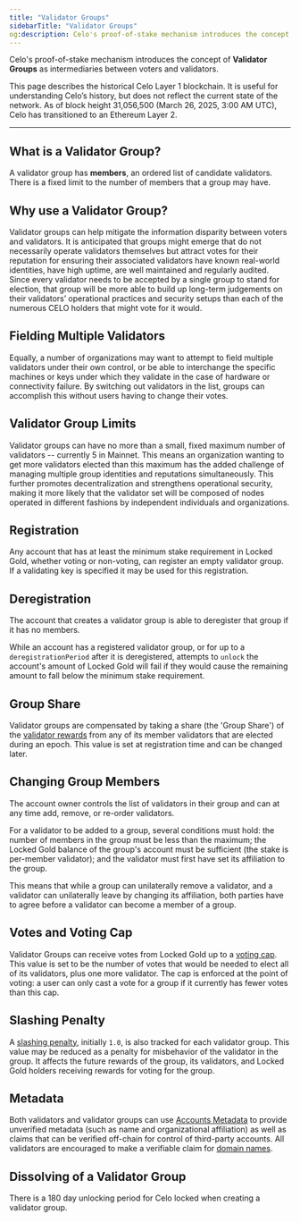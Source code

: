 ```yaml
---
title: "Validator Groups"
sidebarTitle: "Validator Groups"
og:description: Celo's proof-of-stake mechanism introduces the concept of Validator Groups as intermediaries between voters and validators.
---
```


Celo's proof-of-stake mechanism introduces the concept of **Validator Groups** as intermediaries between voters and validators.

<Warning>
This page describes the historical Celo Layer 1 blockchain. It is useful for understanding Celo’s history, but does not reflect the current state of the network. As of block height 31,056,500 (March 26, 2025, 3:00 AM UTC), Celo has transitioned to an Ethereum Layer 2.
</Warning>

---

## What is a Validator Group?

A validator group has **members**, an ordered list of candidate validators. There is a fixed limit to the number of members that a group may have.

## Why use a Validator Group?

Validator groups can help mitigate the information disparity between voters and validators. It is anticipated that groups might emerge that do not necessarily operate validators themselves but attract votes for their reputation for ensuring their associated validators have known real-world identities, have high uptime, are well maintained and regularly audited. Since every validator needs to be accepted by a single group to stand for election, that group will be more able to build up long-term judgements on their validators’ operational practices and security setups than each of the numerous CELO holders that might vote for it would.

## Fielding Multiple Validators

Equally, a number of organizations may want to attempt to field multiple validators under their own control, or be able to interchange the specific machines or keys under which they validate in the case of hardware or connectivity failure. By switching out validators in the list, groups can accomplish this without users having to change their votes.

## Validator Group Limits

Validator groups can have no more than a small, fixed maximum number of validators -- currently 5 in Mainnet. This means an organization wanting to get more validators elected than this maximum has the added challenge of managing multiple group identities and reputations simultaneously. This further promotes decentralization and strengthens operational security, making it more likely that the validator set will be composed of nodes operated in different fashions by independent individuals and organizations.

## Registration

Any account that has at least the minimum stake requirement in Locked Gold, whether voting or non-voting, can register an empty validator group. If a validating key is specified it may be used for this registration.

## Deregistration

The account that creates a validator group is able to deregister that group if it has no members.

While an account has a registered validator group, or for up to a `deregistrationPeriod` after it is deregistered, attempts to `unlock` the account's amount of Locked Gold will fail if they would cause the remaining amount to fall below the minimum stake requirement.

## Group Share

Validator groups are compensated by taking a share (the 'Group Share') of the [validator rewards](/what-is-celo/about-celo-l1/protocol/pos/epoch-rewards-validator) from any of its member validators that are elected during an epoch. This value is set at registration time and can be changed later.

## Changing Group Members

The account owner controls the list of validators in their group and can at any time add, remove, or re-order validators.

For a validator to be added to a group, several conditions must hold: the number of members in the group must be less than the maximum; the Locked Gold balance of the group's account must be sufficient (the stake is per-member validator); and the validator must first have set its affiliation to the group.

This means that while a group can unilaterally remove a validator, and a validator can unilaterally leave by changing its affiliation, both parties have to agree before a validator can become a member of a group.

## Votes and Voting Cap

Validator Groups can receive votes from Locked Gold up to a [voting cap](/what-is-celo/about-celo-l1/protocol/pos/validator-elections#group-voting-caps). This value is set to be the number of votes that would be needed to elect all of its validators, plus one more validator. The cap is enforced at the point of voting: a user can only cast a vote for a group if it currently has fewer votes than this cap.

## Slashing Penalty

A [slashing penalty](/what-is-celo/about-celo-l1/protocol/pos/penalties), initially `1.0`, is also tracked for each validator group. This value may be reduced as a penalty for misbehavior of the validator in the group. It affects the future rewards of the group, its validators, and Locked Gold holders receiving rewards for voting for the group.

## Metadata

Both validators and validator groups can use [Accounts Metadata](/legacy/protocol/identity/metadata) to provide unverified metadata (such as name and organizational affiliation) as well as claims that can be verified off-chain for control of third-party accounts. All validators are encouraged to make a verifiable claim for [domain names](/what-is-celo/about-celo-l1/validator/validator-explorer).

## Dissolving of a Validator Group

There is a 180 day unlocking period for Celo locked when creating a validator group.